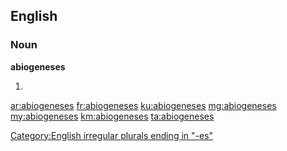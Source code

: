 ==English==

===Noun===
'''abiogeneses'''

# {{plural of|abiogenesis}}

[[Category:English irregular plurals ending in "-es"]]

[[ar:abiogeneses]]
[[fr:abiogeneses]]
[[ku:abiogeneses]]
[[mg:abiogeneses]]
[[my:abiogeneses]]
[[km:abiogeneses]]
[[ta:abiogeneses]]